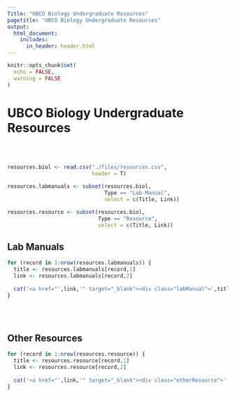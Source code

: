 ```yaml
---
Title: "UBCO Biology Undergraduate Resources"
pagetitle: "UBCO Biology Undergraduate Resources"
output:
  html_document:
    includes:
      in_header: header.html
---
```


```r
knitr::opts_chunk$set(
  echo = FALSE,
  warning = FALSE
)
```

# UBCO Biology Undergraduate Resources

<br /><br />

```r
resources.biol <- read.csv("./files/resources.csv",
                           header = T)

resources.labmanuals <- subset(resources.biol,
                               Type == "Lab-Manual",
                               select = c(Title, Link))

resources.resource <- subset(resources.biol,
                             Type == "Resource",
                             select = c(Title, Link))
```

## Lab Manuals

```r
for (record in 1:nrow(resources.labmanuals)) {
  title <- resources.labmanuals[record,1]
  link <- resources.labmanuals[record,2]
  
  cat('<a href="',link,'" target="_blank"><div class="labManual">',title,'</div></a>')
}
```

<br /><br />

## Other Resources

```r
for (record in 1:nrow(resources.resource)) {
  title <- resources.resource[record,1]
  link <- resources.resource[record,2]
  
  cat('<a href="',link,'" target="_blank"><div class="otherResource">',title,'</div></a>')
}
```